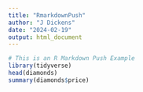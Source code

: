 ```yaml
---
title: "RmarkdownPush"
author: "J Dickens"
date: "2024-02-19"
output: html_document
---
```


```r
# This is an R Markdown Push Example
library(tidyverse)
head(diamonds)
summary(diamonds$price)

```

